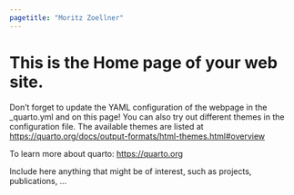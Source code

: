 ```yaml
---
pagetitle: "Moritz Zoellner"
---
```


# This is the Home page of your web site. 

Don't forget to update the YAML configuration of the webpage in the _quarto.yml and on this page! You can also try out different themes in the configuration file. The available themes are listed at <https://quarto.org/docs/output-formats/html-themes.html#overview>

To learn more about quarto: <https://quarto.org>

Include here anything that might be of interest, such as projects, publications, ... 
